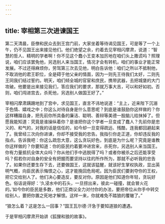 ```yaml
---
---
---
```

title: 宰相第三次进谏国王
---




第二天清晨，臣僚和民众去到王宫门前，大家坐着等待谒见国王，可是等了一个上午，仍不见国王出来接见他们。他们绝望之余，约着去见宰相闪摩肃，说道：“智慧的哲人、精明的学者啊！你不见这个蠢小王变本加厉地在咱们头上撒谎吗？照理说，咱们应该罢免他，另选别人来当国王，情况才会有转机，咱们的事业才能正常发展。不过还得麻烦你，劳驾第三次去见他，明白告诉他：咱们之所以不抵制他，不取消他的君王职位，全是碍于他父亲的情面，因为一则先王待我们太好，二则先王同我们结过誓约。明天，咱们倾全城的官宦和庶民，携带武器，去把城堡的大门攻破。他要是出来接见我们，答应我们的要求，那就万事大吉，可以和好如初。否则，咱们闯进宫去，杀死他，另选别人做国王好了。”

宰相闪摩肃蹒跚地到了宫中，求见国王，直言不讳地说道：“主上，近来陛下沉溺于色情、嬉戏之中；你这么对待自身是什么意思呢？到底是谁鼓励你这样做的？你这样糟蹋自身，把先前你所具备的廉洁、聪明、善辩等美德一股脑儿给抹掉了。但愿我能知道：究竟是谁操纵着你？是谁把你这个学者一旦变成了蠢人？先前你是忠义的、和气的，对我的话是信任的，如今却一旦变得疏远、残酷，连我都回避起来了。我曾经三次向你进谏，你却不接受我的忠告。我指引你走正道，你却违反我的指点。告诉我吧：你这么疏忽大意，这么贪玩好色，到底是为什么呢？究竟是谁教你这样做的？你要知道：你的臣民约着要冲进宫来，杀死你，另选别人来当国王。你有力量抵抗全体大众吗？你从他们手中逃脱得了吗？或者你被杀之后还能享受吗？假若你对自身的安全有把握而要坚持以往的所作所为，那就不必听我的忠告了。如果你还要生存下去，还要做国王，这就该猛醒，就该好生掌权执政，显出英明气概，向臣民表示悔恨之心，这才能挽回危局呢。因为臣民们要剥夺你的王权，把它交给别人了。他们决心要造反，要反对你。原因是他们知道你年轻，贪玩好色。俗话说得好：‘久浸水中的石头，一旦捞出来，彼此一碰撞，就会冒火花的。’如今你的臣民是多数，他们正商议全力对付你的办法，要把帝位从你手中转交给别人，要把你置之死地才解恨。这样一来，你就难免不踏狼的覆辙了。”

“狼怎么着？这是怎么一回事？”国王瓦尔德·汗急于要知道狼的遭遇。

于是宰相闪摩肃开始讲《狐狸和狼的故事》。